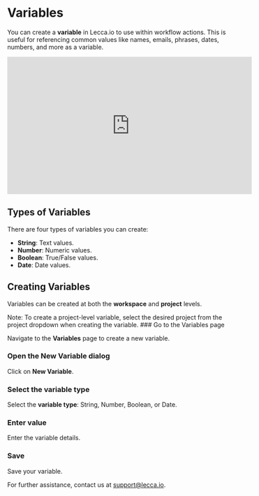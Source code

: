 
# Variables

You can create a **variable** in Lecca.io to use within workflow actions. This is useful for referencing common values like names, emails, phrases, dates, numbers, and more as a variable.

<div
  style={{
    position: 'relative',
    paddingBottom: '56.25%',
    height: 0,
    overflow: 'hidden',
    marginTop: '20px',
  }}
>
  <iframe
    width="560"
    height="315"
    style={{
      position: 'absolute',
      top: 0,
      left: 0,
      width: '100%',
      height: '100%',
    }}
    src="https://www.youtube.com/embed/TJEL2m7u07s?si=VG4_4tyZ0ng9bIWd"
    title="YouTube video player"
    frameBorder="0"
    allow="accelerometer; autoplay; clipboard-write; encrypted-media; gyroscope; picture-in-picture; web-share"
    referrerPolicy="strict-origin-when-cross-origin"
    allowFullScreen
  ></iframe>
</div>

## Types of Variables

There are four types of variables you can create:

- **String**: Text values.
- **Number**: Numeric values.
- **Boolean**: True/False values.
- **Date**: Date values.

## Creating Variables

Variables can be created at both the **workspace** and **project** levels.

<Callout emoji="💡">
  Note: To create a project-level variable, select the desired project from the
  project dropdown when creating the variable.
</Callout>

<Steps>
### Go to the Variables page

Navigate to the **Variables** page to create a new variable.

### Open the New Variable dialog

Click on **New Variable**.

### Select the variable type

Select the **variable type**: String, Number, Boolean, or Date.

### Enter value

Enter the variable details.

### Save

Save your variable.

</Steps>

For further assistance, contact us at support@lecca.io.
